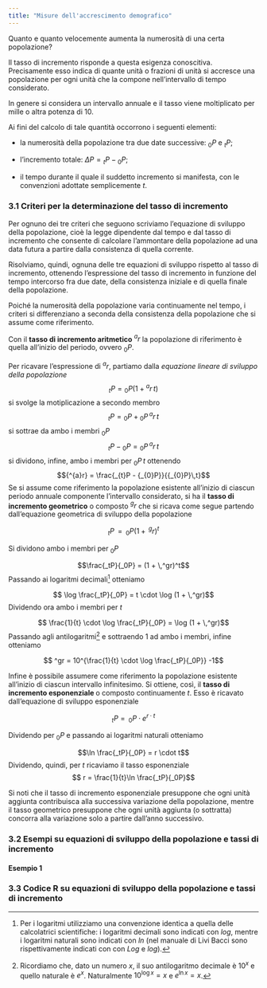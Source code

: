 ```yaml
---
title: "Misure dell'accrescimento demografico"
---
```


Quanto  e quanto velocemente aumenta la numerosità di una certa popolazione?

Il tasso di incremento  risponde a questa esigenza conoscitiva. Precisamente esso indica di quante unità  o frazioni di unità si accresce una popolazione per ogni unità che la compone nell'intervallo di tempo considerato. 

In genere si considera un intervallo annuale e il tasso viene moltiplicato per mille o altra potenza di 10.

Ai fini del calcolo di tale quantità occorrono i seguenti elementi:

- la numerosità della popolazione tra due date successive: $_{0}P$ e $_{t}P$;

- l'incremento totale: $\Delta P = {_{t}P} - {_{0}P}$;

- il tempo durante il quale il suddetto incremento si manifesta, con le convenzioni adottate semplicemente $t$.

### 3.1 Criteri per la determinazione del tasso di incremento

Per ognuno dei tre criteri che seguono scriviamo l'equazione di sviluppo della  popolazione, cioè la legge dipendente dal tempo e dal tasso di incremento che consente di calcolare l'ammontare della popolazione ad una data  futura a partire dalla consistenza di quella corrente. 

Risolviamo, quindi, ognuna delle tre equazioni di sviluppo rispetto al tasso di incremento, ottenendo l'espressione del tasso di incremento in funzione del tempo intercorso fra due date, della consistenza iniziale e di quella finale della popolazione.

Poiché la numerosità della popolazione varia continuamente nel tempo,  i criteri si differenziano a seconda della consistenza della popolazione che si assume come riferimento.

Con il **tasso di incremento aritmetico** $^{a}r$ la popolazione di riferimento è quella all'inizio del periodo, ovvero $_{0}P$.

Per ricavare l'espressione di $^{a}r$, partiamo dalla *equazione lineare di sviluppo della popolazione* 
$$_{t}P = {_{0}P}(1+{^{a}r}\,t)$$ 
si svolge la motiplicazione a secondo membro  
$$_{t}P = {_{0}P} +{_{0}P}\,{^{a}r}\,t$$ 
si sottrae da ambo i membri ${_{0}P}$
$$_{t}P - {_{0}P}=  {_{0}P}\,{^{a}r}\,t$$
si dividono, infine, ambo i membri per ${_{0}P}\,t$ ottenendo
$${^{a}r} = \frac{_{t}P - {_{0}P}}{{_{0}P}\,t}$$
Se si assume come riferimento la popolazione esistente all'inizio di ciascun periodo annuale componente l'intervallo considerato, si ha il **tasso di incremento geometrico** o composto $^gr$ che si ricava come segue partendo dall'equazione geometrica di sviluppo della popolazione 

$$_tP \,= \,_0P (1 + \,^gr)^t$$

Si dividono ambo i membri per $_0P$

$$\frac{_tP}{_0P} = (1 + \,^gr)^t$$
Passando ai logaritmi decimali^[Per i logaritmi utilizziamo una convenzione identica a quella delle calcolatrici scientifiche: i logaritmi decimali sono indicati con $log$, mentre i logaritmi naturali sono indicati con $ln$ (nel manuale di Livi Bacci sono rispettivamente indicati con con $Log$ e $log$).] otteniamo 

$$ \log \frac{_tP}{_0P} = t \cdot \log (1 + \,^gr)$$
Dividendo ora ambo i membri per $t$ 

$$ \frac{1}{t} \cdot \log \frac{_tP}{_0P} = \log (1 + \,^gr)$$
Passando agli antilogaritmi^[Ricordiamo che, dato un numero $x$, il suo antilogaritmo decimale è $10^x$ e quello naturale è $e^x$. Naturalmente $10^{\log x} = x$ e $e^{\ln x} = x$.] e sottraendo $1$ ad ambo i membri, infine otteniamo

$$ ^gr = 10^{\frac{1}{t} \cdot \log \frac{_tP}{_0P}} -1$$

Infine è possibile assumere come riferimento la popolazione esistente all'inizio di ciascun intervallo infinitesimo. Si ottiene, così, il **tasso di incremento esponenziale ** o composto continuamente $t$. Esso è ricavato dall'equazione di sviluppo esponenziale 

$$_tP = \,_0P \cdot e^{r \cdot t}$$

Dividendo per $_0P$ e passando ai logaritmi naturali otteniamo 

$$\ln \frac{_tP}{_0P} = r \cdot t$$
Dividendo, quindi, per $t$ ricaviamo il tasso esponenziale $$ r = \frac{1}{t}\ln \frac{_tP}{_0P}$$

Si noti che il tasso di incremento esponenziale presuppone che ogni unità aggiunta  contribuisca alla successiva variazione della popolazione, mentre il tasso geometrico presuppone che ogni unità aggiunta (o sottratta) concorra alla variazione solo a partire dall'anno successivo.

### 3.2 Esempi su equazioni di sviluppo della popolazione e tassi di incremento

#### Esempio 1



### 3.3 Codice R su equazioni di sviluppo della popolazione e tassi di incremento
